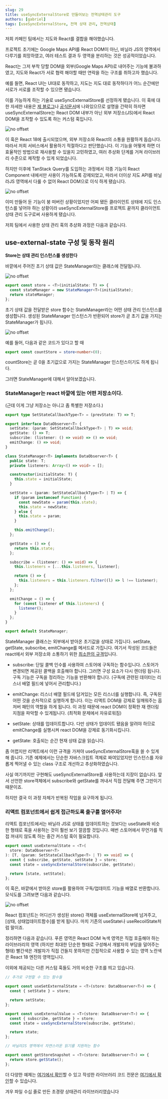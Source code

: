 ```yaml
---
slug: 29
title: useSyncExternalStore로 만들어보는 전역상태관리 도구
authors: [gabriel]
tags: [useSyncExternalStore, 전역 상태 관리, 전역상태]
---
```


저희 카페인 팀에서는 지도와 React를 결합을 해야했습니다.

프로젝트 초기에는 Google Maps API를 React DOM이 아닌, 바닐라 JS의 영역에서 다루기를 희망하였고, 여러 테스트 결과 두 영역을 분리하는 것은 성공적이었습니다.

React는 그저 부착 당할 DOM을 외부(Google Maps API)로 내어주는 기능에 불과하였고, 지도와 React가 서로 협력 해야할 때만 연락을 하는 구조를 취하고자 했습니다.

예를 들면, React UI는 UI대로 동작하고, 지도는 지도 대로 동작하다가 어느 순간에만 서로가 서로를 조작할 수 있으면 됐습니다.

이를 가능하게 하는 기술로 useSyncExternalStore를 선정하게 됐습니다. 이 훅에 대한 자세한 내용은 [제 블로그](https://leirbag.tistory.com/144)나 [공식문서](https://react.dev/reference/react/useSyncExternalStore)에 나와있으므로 설명을 간략히 하자면 useSyncExternalStore는 React DOM 내부가 아닌 외부 저장소(JS)에서 React DOM을 조작할 수 있도록 하는 커스텀 훅입니다.

![no offset](./0-1.png)

이 훅은 React 18에 출시되었으며, 외부 저장소와 React의 소통을 원활하게 돕습니다. 따라서 저희 서비스에서 활용하기 적절하다고 판단했습니다. 이 기능을 어떻게 하면 더 효율적인 방법으로 재사용할 수 있을지 고민하였고, 여러 추상화 단계를 거쳐 라이브러리 수준으로 제작할 수 있게 되었습니다.

하지만 이후에 TanStack Query를 도입하는 과정에서 각종 기능이 React Component 내에서만 사용이 가능하도록 강제되었고, 따라서 더이상 지도 API를 바닐라JS 영역에서 다룰 수 없어 React DOM으로 이식 하게 됐습니다.

![no offset](./0-2.png)

이미 만들어 둔 기능이 붕 떠버린 상황이었지만 어찌 됐든 클라이언트 상태에 지도 인스턴스를 넣어야 하는 상황이라 useSyncExternalStore를 프로젝트 끝까지 클라이언트 상태 관리 도구로써 사용하게 됐습니다.

저희 팀에서 사용한 상태 관리 훅의 추상화 과정은 다음과 같습니다.

## **use-external-state 구성 및 동작 원리**

**Store는 상태 관리 인스턴스를 생성한다**

바깥에서 주어진 초기 상태 값은 StateManager라는 클래스에 전달됩니다.

![no offset](./1.png)

```typescript
export const store = <T>(initialState: T) => {
  const stateManager = new StateManager<T>(initialState);
  return stateManager;
};
```

초기 상태 값을 전달받은 store 함수는 StateManager라는 어떤 상태 관리 인스턴스를 생성합니다.
생성된 StateManager 인스턴스가 반환되어 store가 곧 초기 값을 가지는 StateManager가 됩니다.

![no offset](./2.png)

예를 들어, 다음과 같은 코드가 있다고 할 때

```typescript
export const countStore = store<number>(0);
```

countStore는 곧 0을 초기값으로 가지는 StateManager 인스턴스이기도 하게 됩니다.

그러면 StateManager에 대해서 알아보겠습니다.

### StateManager는 react 바깥에 있는 어떤 저장소이다.

(근데 이게 그냥 저장소는 아니고 좀 특별한 저장소다.)

```typescript
export type SetStateCallbackType<T> = (prevState: T) => T;

export interface DataObserver<T> {
  setState: (param: SetStateCallbackType<T> | T) => void;
  getState: () => T;
  subscribe: (listener: () => void) => () => void;
  emitChange: () => void;
}

class StateManager<T> implements DataObserver<T> {
  public state: T;
  private listeners: Array<() => void> = [];

  constructor(initialState: T) {
    this.state = initialState;
  }

  setState = (param: SetStateCallbackType<T> | T) => {
    if (param instanceof Function) {
      const newState = param(this.state);
      this.state = newState;
    } else {
      this.state = param;
    }

    this.emitChange();
  };

  getState = () => {
    return this.state;
  };

  subscribe = (listener: () => void) => {
    this.listeners = [...this.listeners, listener];

    return () => {
      this.listeners = this.listeners.filter((l) => l !== listener);
    };
  };

  emitChange = () => {
    for (const listener of this.listeners) {
      listener();
    }
  };
}

export default StateManager;
```

StateManager 클래스는 외부에서 받아온 초기값을 상태로 가집니다.
setState, getState, subscribe, emitChange를 메서드로 가집니다.
여기서 작성된 코드들은 react에서 외부 저장소와 소통하기 위한 [최소한의 규격](https://react.dev/reference/react/useSyncExternalStore#subscribing-to-an-external-store)입니다.

- subscribe: 단일 콜백 인수를 사용하여 스토어에 구독하는 함수입니다. 스토어가 변경되면 제공된 콜백을 호출해야 합니다. 그러면 구성 요소가 다시 렌더링 됩니다. 구독 기능은 구독을 정리하는 기능을 반환해야 합니다. (구독에 관련된 데이터는 리스너 배열 필드에 넣어서 관리합니다.)

- emitChange: 리스너 배열 필드에 담겨있는 모든 리스너를 실행합니다. 즉, 구독된 어떤 것을 순차적으로 실행하게 합니다. 이는 리액트 DOM을 강제로 일깨워주는 옵저버 패턴의 역할을 하게 됩니다. 이 과정 때문에 react DOM이 정확한 재 렌더링 지점을 파악할 수 있게됩니다. (최적화 문제에서 자유로워짐)

- setState: 상태를 업데이트합니다. 다만 상태가 업데이트 됐음을 알려야 하므로 emitChange를 실행시켜 react DOM을 강제로 동기화시킵니다.

- getState: 호출되는 순간 현재 상태 값을 읽습니다.

좀 어렵지만 리액트에서 이런 규격을 가져야 useSyncExternalStore훅을 쓸 수 있게 해 줍니다.
기존 예제에서는 단순한 자바스크립트 객체로 짜여있었지만 인스턴스를 자유롭게 찍어낼 수 있는 class 구조로 개선하고 추상화하였습니다.

사실 여기까지만 구현해도 useSyncExternalStore를 사용하는데 지장이 없습니다.
앞서 선언한 store객체에서 subscribe와 getState를 꺼내서 직접 전달해 주면 그만이기 때문이죠.

하지만 결국 이 과정 자체가 반복된 작업을 요구하게 됩니다.

### 리액트 컴포넌트에서 쉽게 접근하도록 출구를 열어주자!

리액트 컴포넌트에서는 바닐라 JS로 상태를 업데이트하는 것보다는 useState와 비슷한 형태로 훅을 사용하는 것이 훨씬 보기 깔끔할 것입니다.
매번 스토어에서 무언가를 직접 꺼내지 않도록 하는 중간 커스텀 훅이 필요합니다.

```typescript
export const useExternalState = <T>(
  store: DataObserver<T>
): [T, (param: SetStateCallbackType<T> | T) => void] => {
  const { subscribe, getState, setState } = store;
  const state = useSyncExternalStore(subscribe, getState);

  return [state, setState];
};
```

이 훅은, 바깥에서 받아온 store를 활용하여 구독/업데이트 기능을 배열로 반환합니다.
모식도를 그려보면 다음과 같습니다.

![no offset](./3.png)

React 컴포넌트는 어디선가 생성된 store() 객체를 useExternalStore에 넘겨주고, \[상태, 상태업데이트함수\]를 받게 됩니다.
마치 기존의 useState나 useRecoilState처럼 말이죠.

정리하면 다음과 같습니다.
푸른 영역은 React DOM
녹색 영역은 직접 호출해야 하는 라이브러리의 영역 (하지만 최대한 단순한 형태로 구성해서 개발자의 부담을 덜어주는 형태)
빨간색은 개발자가 직접 건들지 못하지만 간접적으로 사용할 수 있는 영역
노란색은 React 18 엔진의 영역입니다.

이외에 제공되는 다른 커스텀 훅들도 거의 비슷한 구조를 띄고 있습니다.

```typescript
// 추가로 구현할 수 있는 함수들

export const useSetExternalState = <T>(store: DataObserver<T>) => {
  const { setState } = store;

  return setState;
};

export const useExternalValue = <T>(store: DataObserver<T>) => {
  const { subscribe, getState } = store;
  const state = useSyncExternalStore(subscribe, getState);

  return state;
};

// 바닐라JS 영역에서 자연스러운 읽기를 지원하는 함수

export const getStoreSnapshot = <T>(store: DataObserver<T>) => {
  return store.getState();
};
```

더 다양한 예제는 [여기에서 확인](https://github.com/gabrielyoon7/external-state/tree/main/src/examples)할 수 있고
작성한 라이브러리 코드 전문은 [여기에서 확인](https://github.com/gabrielyoon7/external-state/tree/main/src/lib/external-state)할 수 있습니다.

겨우 파일 수십 줄로 만든 초경량 상태관리 라이브러리였습니다
